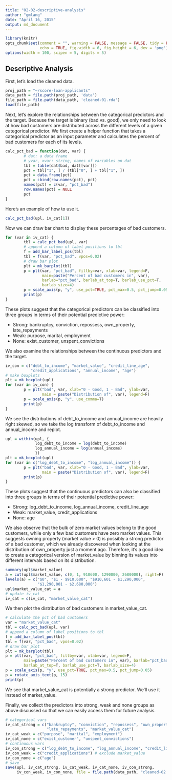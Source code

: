 ```yaml
---
title: "02-02-descriptive-analysis"
author: "gmlang"
date: "April 16, 2015"
output: md_document
---
```


```r
library(knitr)
opts_chunk$set(comment = "", warning = FALSE, message = FALSE, tidy = FALSE,
               echo = TRUE, fig.width = 6, fig.height = 6, dev = 'png')
options(width = 100, scipen = 5, digits = 5)
```

## Descriptive Analysis

First, let's load the cleaned data.

```r
proj_path = "~/score-loan-applicants"
data_path = file.path(proj_path, 'data')
file_path = file.path(data_path, 'cleaned-01.rda')
load(file_path)
```

Next, let's explore the relationships between the categorical predictors and the target. Because the target is binary (bad vs. good), we only need to look at how  bad customers are distributed across the different levels of a given categorical predictor. We first create a helper function that takes a categorical predictor as an input parameter and calculates the percent of bad customers for each of its levels.

```r
calc_pct_bad = function(dat, var) {
        # dat: a data frame
        # yvar, xvar: string, names of variables on dat
        tbl = table(dat$bad, dat[[var]])
        pct = tbl["1", ] / (tbl["0", ] + tbl["1", ])
        pct = data.frame(pct)
        pct = cbind(row.names(pct), pct)
        names(pct) = c(var, "pct_bad")
        row.names(pct) = NULL
        pct
}
```

Here's an example of how to use it.

```r
calc_pct_bad(upl, iv_cat[1])
```

Now we can draw bar chart to display these percentages of bad customers.

```r
for (var in iv_cat) {
        tbl = calc_pct_bad(upl, var)
        # append a column of label positions to tbl
        f = add_bar_label_pos(tbl)
        tbl = f(var, "pct_bad", vpos=0.02)
        # draw bar plot
        plt = mk_barplot(tbl)
        p = plt(var, "pct_bad", fillby=var, xlab=var, legend=F,
                main=paste("Percent of bad customers in", var),
                barlab="pct_bad", barlab_at_top=T, barlab_use_pct=T, 
                barlab_size=4)
        p = scale_axis(p, "y", use_pct=TRUE, pct_max=0.5, pct_jump=0.05)
        print(p)
}
```

These plots suggest that the categorical predictors can be classified into three groups in terms of their potential predictive power:

* Strong: bankruptcy, conviction, repossess, own_property, late_repayments
* Weak: purpose, marital, employment
* None: exist_customer, unspent_convictions

We also examine the relationships between the continuous predictors and the target.

```r
iv_con = c("debt_to_income", "market_value", "credit_line_age", 
           "credit_applications", "annual_income", "age")
# make boxplots
plt = mk_boxplot(upl)
for (var in iv_con) {
        p = plt("bad", var, xlab="0 - Good, 1 - Bad", ylab=var, 
                main = paste("Distribution of", var), legend=F)
        p = scale_axis(p, "y", use_comma=T)
        print(p)
}
```

We see the distributions of debt_to_income and annual_income are heavily right skewed, so we take the log transform of debt_to_income and annual_income and replot.

```r
upl = within(upl, {
             log_debt_to_income = log(debt_to_income)
             log_annual_income = log(annual_income) 
             })
plt = mk_boxplot(upl)
for (var in c("log_debt_to_income", "log_annual_income")) {
        p = plt("bad", var, xlab="0 - Good, 1 - Bad", ylab=var, 
                main = paste("Distribution of", var), legend=F)
        print(p)
}
```

These plots suggest that the continuous predictors can also be classified into three groups in terms of their potential predictive power:

* Strong: log_debt_to_income, log_annual_income, credit_line_age
* Weak: market_value, credit_applications
* None: age

We also observe that the bulk of zero market values belong to the good customers, while only a few bad customers have zero market values. This suggests owning property (market value > 0) is possibly a strong predictor of a bad customer, which we already discovered when looking at the distribution of own_property just a moment ago. Therefore, it's a good idea to create a categorical version of market_value by binning its values into different intervals based on its distribution.

```r
summary(upl$market_value)
a = cut(upl$market_value, c(0, 1, 910600, 1290000, 2680000), right=F)
levels(a) = c("$0", "$1 - $910,600", "$910,601 - $1,290,000", 
              "$1,290,001 - $2,680,000")
upl$market_value_cat = a
# update iv_cat 
iv_cat = c(iv_cat, "market_value_cat")
```

We then plot the distribution of bad customers in market_value_cat.

```r
# calculate the pct of bad customers 
var = "market_value_cat"
tbl = calc_pct_bad(upl, var)
# append a column of label positions to tbl
f = add_bar_label_pos(tbl)
tbl = f(var, "pct_bad", vpos=0.02)
# draw bar plot
plt = mk_barplot(tbl)
p = plt(var, "pct_bad", fillby=var, xlab=var, legend=F,
        main=paste("Percent of bad customers in", var), barlab="pct_bad",
        barlab_at_top=T, barlab_use_pct=T, barlab_size=4)
p = scale_axis(p, "y", use_pct=TRUE, pct_max=0.5, pct_jump=0.05)
p = rotate_axis_text(p, 15)
print(p)
```

We see that market_value_cat is potentially a strong predictor. We'll use it instead of market_value.

Finally, we collect the predictors into strong, weak and none groups as above discussed so that we can easily access them for future analysis.

```r
# categorical vars
iv_cat_strong = c("bankruptcy", "conviction", "repossess", "own_property", 
                  "late_repayments", "market_value_cat")
iv_cat_weak = c("purpose", "marital", "employment")
iv_cat_none = c("exist_customer", "unspent_convictions")
# continuous vars
iv_con_strong = c("log_debt_to_income", "log_annual_income", "credit_line_age")
iv_con_weak = c("credit_applications") # exclude market_value
iv_con_none = c("age")
# save
save(upl, iv_cat_strong, iv_cat_weak, iv_cat_none, iv_con_strong,
     iv_con_weak, iv_con_none, file = file.path(data_path, "cleaned-02.rda"))
```
